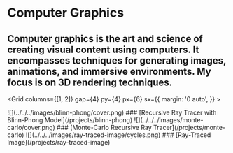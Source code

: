 


<Navigation/>

<Container p={6} py="3" bg="#FF715B">

# Computer Graphics

## Computer graphics is the art and science of creating visual content using computers. It encompasses techniques for generating images, animations, and immersive environments. My focus is on 3D rendering techniques. 

</Container>

<Grid
      columns={[1, 2]}
      gap={4}
      py={4}
      px={6}
      sx={{
        margin: '0 auto',
      }}
    >

<Box>
<AspectRatio ratio={16 / 9}>
![](../../../images/blinn-phong/cover.png)
</AspectRatio>
### [Recursive Ray Tracer with Blinn-Phong Model](/projects/blinn-phong)
</Box>

<Box>
<AspectRatio ratio={16 / 9}>
![](../../../images/monte-carlo/cover.png)
### [Monte-Carlo Recursive Ray Tracer](/projects/monte-carlo)
</AspectRatio>
</Box>

<Box>
<AspectRatio ratio={16 / 9}>
![](../../../images/ray-traced-image/cycles.png)
</AspectRatio>
### [Ray-Traced Image](/projects/ray-traced-image)
</Box>
</Grid>

<Footer/>
